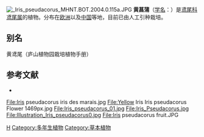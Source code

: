 {{Speciesbox 
| genus = Iris
| species = pseudacorus
| image = Iris pseudacorus 001.jpg
| status = NE
| status_system = IUCN3.1
| authority = L.
}}

[[File:_Iris_pseudacorus_MHNT.BOT.2004.0.115a.JPG|thumb]]
'''黄菖蒲'''（[[学名|学名]]：{{lang|la|''Iris pseudacorus''}}）是[[鸢尾科|鸢尾科]][[鸢尾属|鸢尾属]]的植物。分布在[[欧洲|欧洲]]以及[[中国|中国]]等地，目前已由人工引种栽培。

== 别名 ==
黄鸢尾（庐山植物园栽培植物手册）

== 参考文献 ==
<div class="references-small">
* {{cite web| url =http://www.bioinfo.cn/db05/KmzwSpecies.php?action=view&id=10478| title =黄菖蒲| work =《中国高等植物数据库全库》| publisher =中国科学院微生物研究所| author =昆明植物研究所| accessdate =2009-02-24| deadurl =yes| archiveurl =https://web.archive.org/web/20160305031847/http://www.bioinfo.cn/db05/KmzwSpecies.php?action=view&id=10478| archivedate =2016-03-05}}
</div>
{{Commons|Iris pseudacorus}}
{{Wikispecies|Iris pseudacorus}}
<gallery>
File:Iris pseudacorus iris des marais.jpg
File:Yellow Iris Iris pseudacorus Flower 1469px.jpg
File:Iris_pseudacorus_01.jpg
File:Iris_Pseudacorus.jpg
File:Illustration_Iris_pseudacorus0.jpg
File:Iris pseudacorus fruit.JPG
</gallery>
{{Taxonbar|from=Q21173}}

[[Category:鸢尾属|H]]
[[Category:多年生植物|Category:多年生植物]]
[[Category:草本植物|Category:草本植物]]